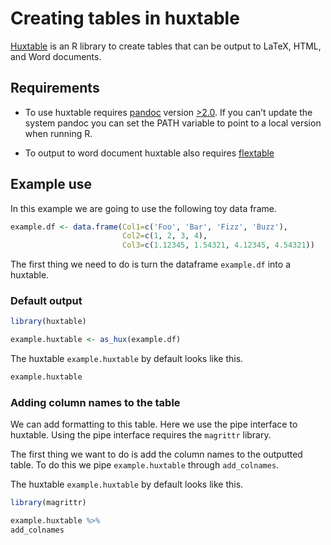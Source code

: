 # Creating tables in huxtable

[Huxtable](https://hughjonesd.github.io/huxtable/) is an R library to create tables that can be output to LaTeX, HTML, and Word documents.



## Requirements

- To use huxtable requires [pandoc](https://pandoc.org/) version [>2.0](https://github.com/jgm/pandoc/releases/tag/2.8.0.1). 
If you can't update the system pandoc you can set the PATH variable to point to a local version when running R. 


- To output to word document huxtable also requires [flextable](https://davidgohel.github.io/flextable/index.html)



## Example use

In this example we are going to use the following toy data frame.

```r
example.df <- data.frame(Col1=c('Foo', 'Bar', 'Fizz', 'Buzz'),
                         Col2=c(1, 2, 3, 4),
                         Col3=c(1.12345, 1.54321, 4.12345, 4.54321))

```

The first thing we need to do is turn the dataframe `example.df` into a huxtable.


### Default output

```r
library(huxtable)

example.huxtable <- as_hux(example.df)
```

The huxtable `example.huxtable` by default looks like this.
```r
example.huxtable
```

### Adding column names to the table

We can add formatting to this table. Here we use the pipe interface to huxtable. 
Using the pipe interface requires the `magrittr` library. 

The first thing we want to do is add the column names to the outputted table.
To do this we pipe `example.huxtable` through `add_colnames`. 

The huxtable `example.huxtable` by default looks like this.
```r
library(magrittr)

example.huxtable %>% 
add_colnames
```

